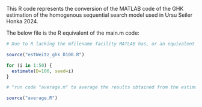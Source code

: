 This R code represents the conversion of the MATLAB code of the GHK estimation of the homogenous sequential search model used in Ursu Seiler Honka 2024.

The below file is the R equivalent of the main.m code:

```r
# Due to R lacking the mfilename facility MATLAB has, or an equivalent way to represent the current filename, we re-engineer the code such that the estimation script is called as a function, with D and seed set in the main.R script and passed as args. We make use of a for loop to run for each seed value, analogous to running <seed> different estimation scripts.

source("estWeitz_ghk_D100.R")

for (i in 1:50) {
  estimate(D=100, seed=i)
}
```

```r
# "run code "average.m" to average the results obtained from the estimation above"

source("average.R")
```